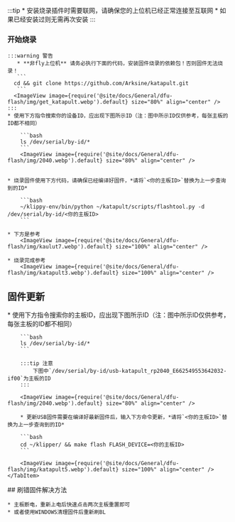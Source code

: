 
:::tip
    * 安装烧录插件时需要联网，请确保您的上位机已经正常连接至互联网
    * 如果已经安装过则无需再次安装
:::


### 开始烧录

    :::warning 警告
       * **非fly上位机** 请务必执行下面的代码，安装固件烧录的依赖包！否则固件无法烧录！
       ```
      cd && git clone https://github.com/Arksine/katapult.git
       ```
      <ImageView image={require('@site/docs/General/dfu-flash/img/get_katapult.webp').default} size="80%" align="center" />
    :::
    * 使用下方指令搜索你的设备ID，应出现下图所示ID（注：图中所示ID仅供参考，每张主板的ID都不相同）

        ```bash
        ls /dev/serial/by-id/*
        ```
        <ImageView image={require('@site/docs/General/dfu-flash/img/2040.webp').default} size="80%" align="center" />


    * 烧录固件使用下方代码，请确保已经编译好固件，*请将`<你的主板ID>`替换为上一步查询到的ID*

        ```bash
        ~/klippy-env/bin/python ~/katapult/scripts/flashtool.py -d /dev/serial/by-id/<你的主板ID>
        ```

    * 下方是参考
        <ImageView image={require('@site/docs/General/dfu-flash/img/kaulut7.webp').default} size="100%" align="center" />

    * 烧录完成参考
        <ImageView image={require('@site/docs/General/dfu-flash/img/katapult3.webp').default} size="100%" align="center" />

## 固件更新

<Tabs>
    <TabItem value="w" label="USB固件的更新" default>
        * 使用下方指令搜索你的主板ID，应出现下图所示ID（注：图中所示ID仅供参考，每张主板的ID都不相同）

        ```bash
        ls /dev/serial/by-id/*
        ```

        :::tip 注意
            下图中`/dev/serial/by-id/usb-katapult_rp2040_E662549553642032-if00`为主板的ID
        :::

        <ImageView image={require('@site/docs/General/dfu-flash/img/2040.webp').default} size="80%" align="center" />

        * 更新USB固件需要在编译好最新固件后，输入下方命令更新，*请将`<你的主板ID>`替换为上一步查询到的ID*

        ```bash
        cd ~/klipper/ && make flash FLASH_DEVICE=<你的主板ID>
        ```

        <ImageView image={require('@site/docs/General/dfu-flash/img/katapult5.webp').default} size="100%" align="center" />
    </TabItem>
<Tabs>
## 刷错固件解决方法

    * 主板断电，重新上电后快速点击两次主板重置即可
    * 或者使用WINDOWS清理固件后重新刷BL